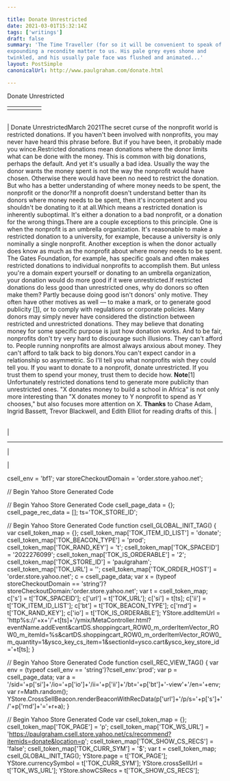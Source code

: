 ```yaml
---

title: Donate Unrestricted
date: 2021-03-01T15:32:14Z
tags: ['writings']
draft: false
summary: 'The Time Traveller (for so it will be convenient to speak of him) was
expounding a recondite matter to us. His pale grey eyes shone and
twinkled, and his usually pale face was flushed and animated...'
layout: PostSimple
canonicalUrl: http://www.paulgraham.com/donate.html

---
```


 <!-- 
 (new Image).src="https://store.yahoo.net/cgi-bin/refsd?e=http://www.paulgraham.com/donate.html&h=www.paulgraham.com&v=1.0&dr=" + escape(document.referrer); 
 -->

Donate Unrestricted

|     |     |     |     |     |
| --- | --- | --- | --- | --- |
|     |     |

|     |
| --- |

| Donate UnrestrictedMarch 2021The secret curse of the nonprofit world is restricted donations.
If you haven't been involved with nonprofits, you may never have
heard this phrase before. But if you have been, it probably made
you wince.Restricted donations mean donations where the donor limits what can
be done with the money. This is common with big donations, perhaps
the default. And yet it's usually a bad idea. Usually the way the
donor wants the money spent is not the way the nonprofit would have
chosen. Otherwise there would have been no need to restrict the
donation. But who has a better understanding of where money needs
to be spent, the nonprofit or the donor?If a nonprofit doesn't understand better than its donors where money
needs to be spent, then it's incompetent and you shouldn't be
donating to it at all.Which means a restricted donation is inherently suboptimal. It's
either a donation to a bad nonprofit, or a donation for the wrong
things.There are a couple exceptions to this principle. One is when the
nonprofit is an umbrella organization. It's reasonable to make a
restricted donation to a university, for example, because a university
is only nominally a single nonprofit. Another exception is when the
donor actually does know as much as the nonprofit about where money
needs to be spent. The Gates Foundation, for example, has specific
goals and often makes restricted donations to individual nonprofits
to accomplish them. But unless you're a domain expert yourself or
donating to an umbrella organization, your donation would do more
good if it were unrestricted.If restricted donations do less good than unrestricted ones, why
do donors so often make them? Partly because doing good isn't donors'
only motive. They often have other motives as well — to make a mark,
or to generate good publicity
[[1](#f1n)],
or to comply with regulations
or corporate policies. Many donors may simply never have considered
the distinction between restricted and unrestricted donations. They
may believe that donating money for some specific purpose is just
how donation works. And to be fair, nonprofits don't try very hard
to discourage such illusions. They can't afford to. People running
nonprofits are almost always anxious about money. They can't afford
to talk back to big donors.You can't expect candor in a relationship so asymmetric. So I'll
tell you what nonprofits wish they could tell you. If you want to
donate to a nonprofit, donate unrestricted. If you trust them to
spend your money, trust them to decide how.
**Note**[1]
Unfortunately restricted donations tend to generate more
publicity than unrestricted ones. "X donates money to build a school
in Africa" is not only more interesting than "X donates money to Y
nonprofit to spend as Y chooses," but also focuses more attention
on X.
**Thanks** to Chase Adam, Ingrid Bassett, Trevor Blackwell, and Edith
Elliot for reading drafts of this. |

|     |
| --- |

|

---

|

|

csell_env = 'bf1';
var storeCheckoutDomain = 'order.store.yahoo.net';

// Begin Yahoo Store Generated Code

// Begin Yahoo Store Generated Code
csell_page_data = {}; csell_page_rec_data = []; ts='TOK_STORE_ID';

// Begin Yahoo Store Generated Code
function csell_GLOBAL_INIT_TAG() { var csell_token_map = {}; csell_token_map['TOK\_ITEM\_ID\_LIST'] = 'donate'; csell_token_map['TOK\_BEACON\_TYPE'] = 'prod'; csell_token_map['TOK\_RAND\_KEY'] = 't'; csell_token_map['TOK\_SPACEID'] = '2022276099'; csell_token_map['TOK\_IS\_ORDERABLE'] = '2'; csell_token_map['TOK\_STORE\_ID'] = 'paulgraham'; csell_token_map['TOK\_URL'] = ''; csell_token_map['TOK\_ORDER\_HOST'] = 'order.store.yahoo.net'; c = csell_page_data; var x = (typeof storeCheckoutDomain == 'string')?storeCheckoutDomain:'order.store.yahoo.net'; var t = csell_token_map; c['s'] = t['TOK\_SPACEID']; c['url'] = t['TOK\_URL']; c['si'] = t[ts]; c['ii'] = t['TOK\_ITEM\_ID\_LIST']; c['bt'] = t['TOK\_BEACON\_TYPE']; c['rnd'] = t['TOK\_RAND\_KEY']; c['io'] = t['TOK\_IS\_ORDERABLE']; YStore.addItemUrl = 'http%s://'+x+'/'+t[ts]+'/ymix/MetaController.html?eventName.addEvent&cartDS.shoppingcart_ROW0_m_orderItemVector_ROW0_m_itemId=%s&cartDS.shoppingcart_ROW0_m_orderItemVector_ROW0_m_quantity=1&ysco_key_cs_item=1&sectionId=ysco.cart&ysco_key_store_id='+t[ts]; }

// Begin Yahoo Store Generated Code
function csell_REC_VIEW_TAG() { var env = (typeof csell_env == 'string')?csell_env:'prod'; var p = csell_page_data; var a = '/sid='+p['si']+'/io='+p['io']+'/ii='+p['ii']+'/bt='+p['bt']+'-view'+'/en='+env; var r=Math.random(); YStore.CrossSellBeacon.renderBeaconWithRecData(p['url']+'/p/s='+p['s']+'/'+p['rnd']+'='+r+a); }

// Begin Yahoo Store Generated Code
var csell_token_map = {}; csell_token_map['TOK\_PAGE'] = 'p'; csell_token_map['TOK\_WS\_URL'] = 'https://paulgraham.csell.store.yahoo.net/cs/recommend?itemids=donate&location=p'; csell_token_map['TOK\_SHOW\_CS\_RECS'] = 'false'; csell_token_map['TOK\_CURR\_SYM'] = '$'; var t = csell_token_map; csell_GLOBAL_INIT_TAG(); YStore.page = t['TOK\_PAGE']; YStore.currencySymbol = t['TOK\_CURR\_SYM']; YStore.crossSellUrl = t['TOK\_WS\_URL']; YStore.showCSRecs = t['TOK\_SHOW\_CS\_RECS'];
